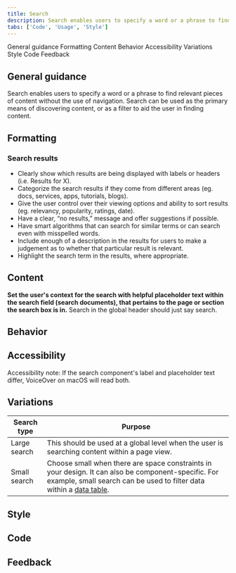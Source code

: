 ```yaml
---
title: Search
description: Search enables users to specify a word or a phrase to find relevant pieces of content without the use of navigation.
tabs: ['Code', 'Usage', 'Style']
---
```


<AnchorLinks>

<AnchorLink>General guidance</AnchorLink>
<AnchorLink>Formatting</AnchorLink>
<AnchorLink>Content</AnchorLink>
<AnchorLink>Behavior</AnchorLink>
<AnchorLink>Accessibility</AnchorLink>
<AnchorLink>Variations</AnchorLink>
<AnchorLink>Style</AnchorLink>
<AnchorLink>Code</AnchorLink>
<AnchorLink>Feedback</AnchorLink>

</AnchorLinks>

## General guidance

Search enables users to specify a word or a phrase to find relevant pieces of content without the use of navigation. Search can be used as the primary means of discovering content, or as a filter to aid the user in finding content.

## Formatting

### Search results

- Clearly show which results are being displayed with labels or headers (i.e. Results for X).
- Categorize the search results if they come from different areas (eg. docs, services, apps, tutorials, blogs).
- Give the user control over their viewing options and ability to sort results (eg. relevancy, popularity, ratings, date).
- Have a clear, “no results,” message and offer suggestions if possible.
- Have smart algorithms that can search for similar terms or can search even with misspelled words.
- Include enough of a description in the results for users to make a judgement as to whether that particular result is relevant.
- Highlight the search term in the results, where appropriate.

## Content 

**Set the user's context for the search with helpful placeholder text within the search field (search documents), that pertains to the page or section the search box is in.** Search in the global header should just say search.

## Behavior

## Accessibility

Accessibility note: If the search component's label and placeholder text differ, VoiceOver on macOS will read both.

## Variations 

| Search type  | Purpose                                                                                                                                                                                              |
| ------------ | ---------------------------------------------------------------------------------------------------------------------------------------------------------------------------------------------------- |
| Large search | This should be used at a global level when the user is searching content within a page view.                                                                                                         |
| Small search | Choose small when there are space constraints in your design. It can also be component-specific. For example, small search can be used to filter data within a [data table](/components/data-table). |

## Style

## Code

## Feedback
